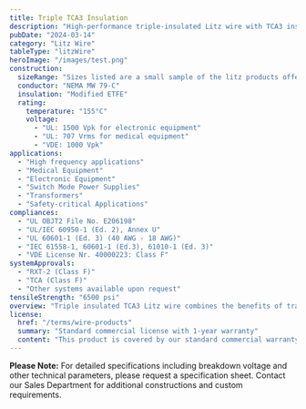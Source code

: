 ```yaml
---
title: Triple TCA3 Insulation
description: "High-performance triple-insulated Litz wire with TCA3 insulation, engineered for high-frequency applications requiring superior insulation properties."
pubDate: "2024-03-14"
category: "Litz Wire"
tableType: "litzWire"
heroImage: "/images/test.png"
construction:
  sizeRange: "Sizes listed are a small sample of the litz products offered. Contact the Sales Department."
  conductor: "NEMA MW 79-C"
  insulation: "Modified ETFE"
  rating:
    temperature: "155°C"
    voltage: 
      - "UL: 1500 Vpk for electronic equipment"
      - "UL: 707 Vrms for medical equipment"
      - "VDE: 1000 Vpk"
applications:
  - "High frequency applications"
  - "Medical Equipment"
  - "Electronic Equipment"
  - "Switch Mode Power Supplies"
  - "Transformers"
  - "Safety-critical Applications"
compliances:
  - "UL OBJT2 File No. E206198"
  - "UL/IEC 60950-1 (Ed. 2), Annex U"
  - "UL 60601-1 (Ed. 3) (40 AWG - 18 AWG)"
  - "IEC 61558-1, 60601-1 (Ed.3), 61010-1 (Ed. 3)"
  - "VDE License Nr. 40000223: Class F"
systemApprovals:
  - "RXT-2 (Class F)"
  - "TCA (Class F)"
  - "Other systems available upon request"
tensileStrength: "6500 psi"
overview: "Triple insulated TCA3 Litz wire combines the benefits of traditional Litz wire construction with enhanced modified ETFE insulation properties, making it ideal for high-frequency applications requiring reinforced insulation. The TCA3 construction provides excellent chemical resistance, high temperature performance, and superior electrical properties."
license:
  href: "/terms/wire-products"
  summary: "Standard commercial license with 1-year warranty"
  content: "This product is covered by our standard commercial warranty for a period of one year from the date of purchase. The warranty covers manufacturing defects and material failures under normal use conditions. Custom modifications or applications outside the specified parameters may void the warranty."
---
```



<TripleInsulatedLitzTable client:load />

**Please Note:** For detailed specifications including breakdown voltage and other technical parameters, please request a specification sheet. Contact our Sales Department for additional constructions and custom requirements. 